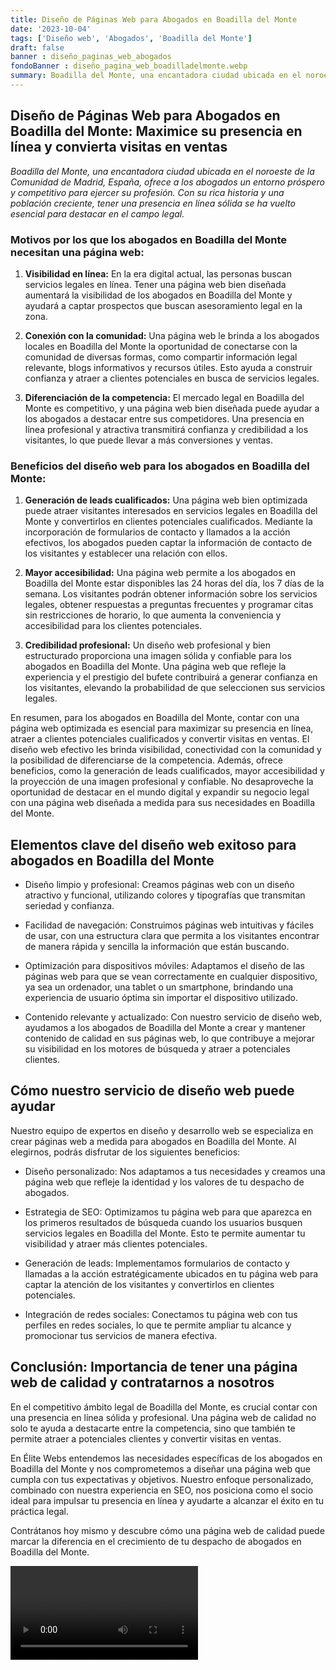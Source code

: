 ```yaml
---
title: Diseño de Páginas Web para Abogados en Boadilla del Monte
date: '2023-10-04'
tags: ['Diseño web', 'Abogados', 'Boadilla del Monte']
draft: false
banner : diseño_paginas_web_abogados
fondoBanner : diseño_pagina_web_boadilladelmonte.webp
summary: Boadilla del Monte, una encantadora ciudad ubicada en el noroeste de la Comunidad de Madrid, España, ofrece a los abogados un entorno próspero y competitivo para ejercer su profesión. Con su rica historia y una población creciente, tener una presencia en línea sólida se ha vuelto esencial para destacar en el campo legal.
---
```


## **Diseño de Páginas Web para Abogados en Boadilla del Monte: Maximice su presencia en línea y convierta visitas en ventas**

*Boadilla del Monte, una encantadora ciudad ubicada en el noroeste de la Comunidad de Madrid, España, ofrece a los abogados un entorno próspero y competitivo para ejercer su profesión. Con su rica historia y una población creciente, tener una presencia en línea sólida se ha vuelto esencial para destacar en el campo legal.*

### **Motivos por los que los abogados en Boadilla del Monte necesitan una página web:**

1. **Visibilidad en línea:** En la era digital actual, las personas buscan servicios legales en línea. Tener una página web bien diseñada aumentará la visibilidad de los abogados en Boadilla del Monte y ayudará a captar prospectos que buscan asesoramiento legal en la zona.

2. **Conexión con la comunidad:** Una página web le brinda a los abogados locales en Boadilla del Monte la oportunidad de conectarse con la comunidad de diversas formas, como compartir información legal relevante, blogs informativos y recursos útiles. Esto ayuda a construir confianza y atraer a clientes potenciales en busca de servicios legales.

3. **Diferenciación de la competencia:** El mercado legal en Boadilla del Monte es competitivo, y una página web bien diseñada puede ayudar a los abogados a destacar entre sus competidores. Una presencia en línea profesional y atractiva transmitirá confianza y credibilidad a los visitantes, lo que puede llevar a más conversiones y ventas.

### **Beneficios del diseño web para los abogados en Boadilla del Monte:**

1. **Generación de leads cualificados:** Una página web bien optimizada puede atraer visitantes interesados en servicios legales en Boadilla del Monte y convertirlos en clientes potenciales cualificados. Mediante la incorporación de formularios de contacto y llamados a la acción efectivos, los abogados pueden captar la información de contacto de los visitantes y establecer una relación con ellos.

2. **Mayor accesibilidad:** Una página web permite a los abogados en Boadilla del Monte estar disponibles las 24 horas del día, los 7 días de la semana. Los visitantes podrán obtener información sobre los servicios legales, obtener respuestas a preguntas frecuentes y programar citas sin restricciones de horario, lo que aumenta la conveniencia y accesibilidad para los clientes potenciales.

3. **Credibilidad profesional:** Un diseño web profesional y bien estructurado proporciona una imagen sólida y confiable para los abogados en Boadilla del Monte. Una página web que refleje la experiencia y el prestigio del bufete contribuirá a generar confianza en los visitantes, elevando la probabilidad de que seleccionen sus servicios legales.

En resumen, para los abogados en Boadilla del Monte, contar con una página web optimizada es esencial para maximizar su presencia en línea, atraer a clientes potenciales cualificados y convertir visitas en ventas. El diseño web efectivo les brinda visibilidad, conectividad con la comunidad y la posibilidad de diferenciarse de la competencia. Además, ofrece beneficios, como la generación de leads cualificados, mayor accesibilidad y la proyección de una imagen profesional y confiable. No desaproveche la oportunidad de destacar en el mundo digital y expandir su negocio legal con una página web diseñada a medida para sus necesidades en Boadilla del Monte.

<GifSeo />

<Cta />

## Elementos clave del diseño web exitoso para abogados en Boadilla del Monte

- Diseño limpio y profesional: Creamos páginas web con un diseño atractivo y funcional, utilizando colores y tipografías que transmitan seriedad y confianza.

- Facilidad de navegación: Construimos páginas web intuitivas y fáciles de usar, con una estructura clara que permita a los visitantes encontrar de manera rápida y sencilla la información que están buscando.

- Optimización para dispositivos móviles: Adaptamos el diseño de las páginas web para que se vean correctamente en cualquier dispositivo, ya sea un ordenador, una tablet o un smartphone, brindando una experiencia de usuario óptima sin importar el dispositivo utilizado.

- Contenido relevante y actualizado: Con nuestro servicio de diseño web, ayudamos a los abogados de Boadilla del Monte a crear y mantener contenido de calidad en sus páginas web, lo que contribuye a mejorar su visibilidad en los motores de búsqueda y atraer a potenciales clientes.

## Cómo nuestro servicio de diseño web puede ayudar

Nuestro equipo de expertos en diseño y desarrollo web se especializa en crear páginas web a medida para abogados en Boadilla del Monte. Al elegirnos, podrás disfrutar de los siguientes beneficios:

- Diseño personalizado: Nos adaptamos a tus necesidades y creamos una página web que refleje la identidad y los valores de tu despacho de abogados.

- Estrategia de SEO: Optimizamos tu página web para que aparezca en los primeros resultados de búsqueda cuando los usuarios busquen servicios legales en Boadilla del Monte. Esto te permite aumentar tu visibilidad y atraer más clientes potenciales.

- Generación de leads: Implementamos formularios de contacto y llamadas a la acción estratégicamente ubicados en tu página web para captar la atención de los visitantes y convertirlos en clientes potenciales.

- Integración de redes sociales: Conectamos tu página web con tus perfiles en redes sociales, lo que te permite ampliar tu alcance y promocionar tus servicios de manera efectiva.

## Conclusión: Importancia de tener una página web de calidad y contratarnos a nosotros

En el competitivo ámbito legal de Boadilla del Monte, es crucial contar con una presencia en línea sólida y profesional. Una página web de calidad no solo te ayuda a destacarte entre la competencia, sino que también te permite atraer a potenciales clientes y convertir visitas en ventas.

En Élite Webs entendemos las necesidades específicas de los abogados en Boadilla del Monte y nos comprometemos a diseñar una página web que cumpla con tus expectativas y objetivos. Nuestro enfoque personalizado, combinado con nuestra experiencia en SEO, nos posiciona como el socio ideal para impulsar tu presencia en línea y ayudarte a alcanzar el éxito en tu práctica legal.

Contrátanos hoy mismo y descubre cómo una página web de calidad puede marcar la diferencia en el crecimiento de tu despacho de abogados en Boadilla del Monte.

<Video />

<CtaBot job='Abogados' city='Boadilla del Monte'/>

<Gmaps query='Boadilla del Monte+españa+maps' />